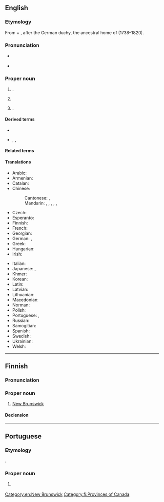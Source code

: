 ==English==
{{wikipedia}}

===Etymology===
From {{m|en|new}} + {{m|en|Brunswick||[[Braunschweig]]}}, after the German duchy, the ancestral home of {{w|lang=en|George III of the United Kingdom}} (1738–1820).

===Pronunciation===
* {{a|UK}} {{IPA|en|/njuː ˈbɹʌnz.wɪk/}}
* {{a|Canada}} {{IPA|en|/nju ˈbɹʌnz.wɪk/}}

===Proper noun===
{{en-proper noun|head=[[new|New]] [[Brunswick]]}}

# {{place|en|province|in eastern|c/Canada|capital=Fredericton}}.
# {{place|en|unincorporated community|s/Indiana|c/USA}}
# {{place|en|city/county seat|co/Middlesex County|s/New Jersey|c/USA}}.

====Derived terms====
* {{l|en|New Brunswicker}}
* {{l|en|NB}}, {{l|en|N.B.}}, {{l|en|N. B.}}

====Related terms====
{{rel3|en|
|Brunswick
|Old Brunswick
|East Brunswick
|West Brunswick
|North Brunswick
|South Brunswick
}}

====Translations====
{{trans-top|province in eastern Canada}}
* Arabic: {{t|ar|نْيُو بْرَانْزْوِيك|m|tr=nyū brānzwik}}
* Armenian: {{t|hy|Նյու Բրանսուիկ|sc=Armn}}
* Catalan: {{t|ca|Nova Brunsvic}}
* Chinese:
*: Cantonese: {{t|yue|紐賓士域|sc=Hani}}, {{t|yue|纽宾士域|tr=nau5 ban1 si6 wik6|sc=Hani}}
*: Mandarin: {{t+|cmn|新不倫瑞克|sc=Hani}}, {{t+|cmn|新不伦瑞克|tr=Xīn Bùlúnruìkè|sc=Hani}}, {{t|cmn|紐賓士域|sc=Hani}}, {{t|cmn|纽宾士域|tr=Niǔbīnshìyù|sc=Hani}}, {{t|cmn|新賓士域|sc=Hani}}, {{t|cmn|新宾士域|tr=Xīn Bīnshìyù|sc=Hani}}
* Czech: {{t|cs|Nový Brunšvik|m}}
* Esperanto: {{t|eo|Nov-Brunsviko}}
* Finnish: {{t+|fi|New Brunswick}}
* French: {{t+|fr|Nouveau-Brunswick}}
* Georgian: {{t|ka|ნიუ-ბრანსუიკი|sc=Geor}}
* German: {{t+|de|Neubraunschweig}}, {{t|de|Neues Braunschweig|n}}
* Greek: {{t|el|Νιου Μπράνσγουικ|n}}
* Hungarian: {{t+|hu|Új-Brunswick}}
* Irish: {{t|ga|Nua Brunswick|m|f}}
{{trans-mid}}
* Italian: {{t|it|Nuovo Brunswick|m}}
* Japanese: {{t|ja|ニューブランズウィック|tr=Nyūburanzuwikku}}, {{t|ja|ニューブランズウィック州|tr=Nyūburanzuwikku-shū}}
* Khmer: {{t|km|ញូប្រុនវិក}}
* Korean: {{t|ko|^뉴브런즈윅}}
* Latin: {{t|la|Novum Brunsvicum}}
* Latvian: {{t|lv|Ņūbransvika}}
* Lithuanian: {{t|lt|Naujasis Bransvikas}}
* Macedonian: {{t|mk|Њу Бранзвик|m}}
* Norman: {{t|nrf|Nouvieau Brunswick|m}}
* Polish: {{t+|pl|Nowy Brunszwik}}
* Portuguese: {{t|pt|Nova Brunswick|f}}, {{t|pt|New Brunswick|f}}
* Russian: {{t+|ru|Нью-Бра́нсуик|m}}
* Samogitian: {{t|sgs|Naus Brunsviks}}
* Spanish: {{t|es|Nuevo Brunswick}}
* Swedish: {{t+|sv|New Brunswick}}
* Ukrainian: {{t|uk|Нью-Бра́нсвік|m}}
* Welsh: {{t|cy|Newydd Brunswick|m|f}}
{{trans-bottom}}

[[Category:en:New Brunswick]]

----

==Finnish==

===Pronunciation===
{{fi-pronunciation|n(j)yy bransvik|n(j)yy brunsvik}}

===Proper noun===
{{fi-noun|proper=true|head=New Brunswick}}

# [[#English|New Brunswick]]

====Declension====
{{fi-decl-risti|n=sg|New Brunswick|||a|i=0}}

[[Category:fi:Provinces of Canada]]

----

==Portuguese==

===Etymology===
{{ubor|pt|en|New Brunswick}}.

===Proper noun===
{{pt-proper noun}}

# {{place|pt|province|c/Canada|t1=New Brunswick}}
#: {{syn|pt|Nova Brunswick}}